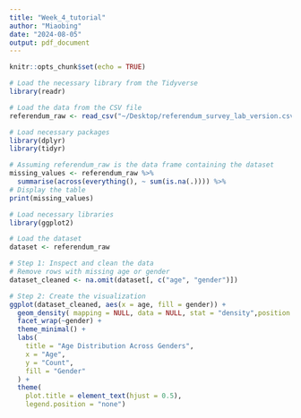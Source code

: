 ```yaml
---
title: "Week_4_tutorial"
author: "Miaobing"
date: "2024-08-05"
output: pdf_document
---
```


```r
knitr::opts_chunk$set(echo = TRUE)
```

```r
# Load the necessary library from the Tidyverse
library(readr)

# Load the data from the CSV file
referendum_raw <- read_csv("~/Desktop/referendum_survey_lab_version.csv")
```

```r
# Load necessary packages
library(dplyr)
library(tidyr)

# Assuming referendum_raw is the data frame containing the dataset
missing_values <- referendum_raw %>%
  summarise(across(everything(), ~ sum(is.na(.)))) %>%
# Display the table
print(missing_values)

```
```r
# Load necessary libraries
library(ggplot2)

# Load the dataset
dataset <- referendum_raw

# Step 1: Inspect and clean the data
# Remove rows with missing age or gender
dataset_cleaned <- na.omit(dataset[, c("age", "gender")])

# Step 2: Create the visualization
ggplot(dataset_cleaned, aes(x = age, fill = gender)) +
  geom_density( mapping = NULL, data = NULL, stat = "density",position = "identity") +
  facet_wrap(~gender) +
  theme_minimal() +
  labs(
    title = "Age Distribution Across Genders",
    x = "Age",
    y = "Count",
    fill = "Gender"
  ) +
  theme(
    plot.title = element_text(hjust = 0.5),
    legend.position = "none")
```


```r

```
